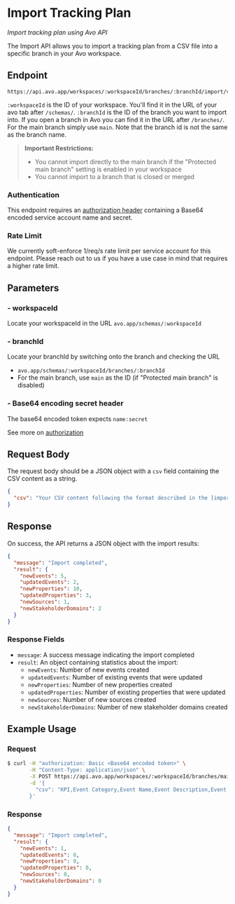 # Import Tracking Plan

_Import tracking plan using Avo API_

The Import API allows you to import a tracking plan from a CSV file into a specific branch in your Avo workspace.

## Endpoint

```Url
https://api.avo.app/workspaces/:workspaceId/branches/:branchId/import/v1
```

`:workspaceId` is the ID of your workspace. You'll find it in the URL of your avo tab after `/schemas/`. `:branchId` is the ID of the branch you want to import into. If you open a branch in Avo you can find it in the URL after `/branches/`. For the main branch simply use `main`. Note that the branch id is not the same as the branch name.

> **Important Restrictions:**
>
> - You cannot import directly to the main branch if the "Protected main branch" setting is enabled in your workspace
> - You cannot import to a branch that is closed or merged

### Authentication

This endpoint requires an [authorization header](/public-api/authentication#authenticating-with-avo-api) containing a Base64 encoded service account name and secret.

### Rate Limit

We currently soft-enforce 1/req/s rate limit per service account for this endpoint. Please reach out to us if you have a use case in mind that requires a higher rate limit.

## Parameters

### - workspaceId

Locate your workspaceId in the URL
`avo.app/schemas/:workspaceId`

### - branchId

Locate your branchId by switching onto the branch and checking the URL

- `avo.app/schemas/:workspaceId/branches/:branchId`
- For the main branch, use `main` as the ID (if "Protected main branch" is disabled)

### - Base64 encoding secret header

The base64 encoded token expects `name:secret`

See more on [authorization](/public-api/authentication#authenticating-with-avo-api)

## Request Body

The request body should be a JSON object with a `csv` field containing the CSV content as a string.

```json
{
  "csv": "Your CSV content following the format described in the [importing documentation](/publishing/import/importing)"
}
```

## Response

On success, the API returns a JSON object with the import results:

```json
{
  "message": "Import completed",
  "result": {
    "newEvents": 5,
    "updatedEvents": 2,
    "newProperties": 10,
    "updatedProperties": 3,
    "newSources": 1,
    "newStakeholderDomains": 2
  }
}
```

### Response Fields

- `message`: A success message indicating the import completed
- `result`: An object containing statistics about the import:
  - `newEvents`: Number of new events created
  - `updatedEvents`: Number of existing events that were updated
  - `newProperties`: Number of new properties created
  - `updatedProperties`: Number of existing properties that were updated
  - `newSources`: Number of new sources created
  - `newStakeholderDomains`: Number of new stakeholder domains created

## Example Usage

### Request

```sh
$ curl -H "authorization: Basic <Base64 encoded token>" \
       -H "Content-Type: application/json" \
       -X POST https://api.avo.app/workspaces/:workspaceId/branches/main/import/v1 \
       -d '{
         "csv": "KPI,Event Category,Event Name,Event Description,Event Property Name,Property Description,Property Value Type,Is Property Required?,Is Property Array?,Property Enumeration Options,Platforms,Status,Code Snippet\n,,Imported Event I,Event sent when a user clicks the import button. ,,,,,,,\"iOS, Android, Web\",,"
       }'
```

### Response

```json
{
  "message": "Import completed",
  "result": {
    "newEvents": 1,
    "updatedEvents": 0,
    "newProperties": 0,
    "updatedProperties": 0,
    "newSources": 0,
    "newStakeholderDomains": 0
  }
}
```
